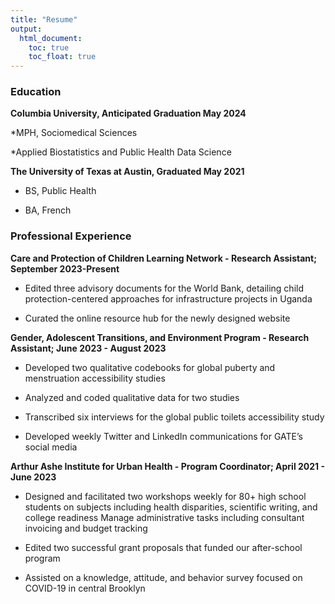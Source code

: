 ```yaml
---
title: "Resume"
output: 
  html_document:
    toc: true
    toc_float: true 
---
```


### Education 
**Columbia University, Anticipated Graduation May 2024**

*MPH, Sociomedical Sciences

*Applied Biostatistics and Public Health Data Science
 
**The University of Texas at Austin, Graduated May 2021** 

* BS, Public Health

* BA, French 

### Professional Experience	
**Care and Protection of Children Learning Network - Research Assistant; September 2023-Present**

* Edited three advisory documents for the World Bank, detailing child protection-centered approaches for infrastructure projects in Uganda 

* Curated the online resource hub for the newly designed website

**Gender, Adolescent Transitions, and Environment Program - Research Assistant; June 2023 - August 2023**

* Developed two qualitative codebooks for global puberty and menstruation accessibility studies

* Analyzed and coded qualitative data for two studies

* Transcribed six interviews for the  global public toilets accessibility study

* Developed weekly Twitter and LinkedIn communications for GATE’s social media

**Arthur Ashe Institute for Urban Health - Program Coordinator; April 2021 - June 2023** 

* Designed and facilitated two workshops weekly for 80+ high school students on subjects including health disparities, scientific writing, and college readiness
Manage administrative tasks including consultant invoicing and budget tracking

* Edited two successful grant proposals that funded our after-school program

* Assisted on a knowledge, attitude, and behavior survey focused on COVID-19 in central Brooklyn

